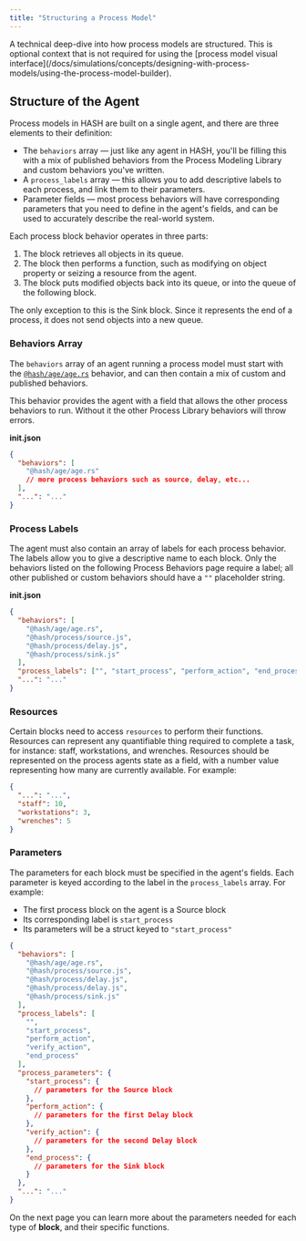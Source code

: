 ```yaml
---
title: "Structuring a Process Model"
---
```


<Hint style="info">
  A technical deep-dive into how process models are structured. This is optional
  context that is not required for using the [process model visual
  interface](/docs/simulations/concepts/designing-with-process-models/using-the-process-model-builder).
</Hint>

## Structure of the Agent

Process models in HASH are built on a single agent, and there are three elements to their definition:

- The `behaviors` array — just like any agent in HASH, you'll be filling this with a mix of published behaviors from the Process Modeling Library and custom behaviors you've written.
- A `process_labels` array — this allows you to add descriptive labels to each process, and link them to their parameters.
- Parameter fields — most process behaviors will have corresponding parameters that you need to define in the agent's fields, and can be used to accurately describe the real-world system.

Each process block behavior operates in three parts:

1. The block retrieves all objects in its queue.
1. The block then performs a function, such as modifying on object property or seizing a resource from the agent.
1. The block puts modified objects back into its queue, or into the queue of the following block.

<Hint style="warning">
  The only exception to this is the Sink block. Since it represents the end of a
  process, it does not send objects into a new queue.
</Hint>

### Behaviors Array

The `behaviors` array of an agent running a process model must start with the [`@hash/age/age.rs`](https://simulation.hash.ai/@hash/age) behavior, and can then contain a mix of custom and published behaviors.

<Hint style="warning">
  This behavior provides the agent with a field that allows the other process
  behaviors to run. Without it the other Process Library behaviors will throw
  errors.
</Hint>

**init.json**

```json
{
  "behaviors": [
    "@hash/age/age.rs"
    // more process behaviors such as source, delay, etc...
  ],
  "...": "..."
}
```

### Process Labels

The agent must also contain an array of labels for each process behavior. The labels allow you to give a descriptive name to each block. Only the behaviors listed on the following Process Behaviors page require a label; all other published or custom behaviors should have a `""` placeholder string.

**init.json**

```json
{
  "behaviors": [
    "@hash/age/age.rs",
    "@hash/process/source.js",
    "@hash/process/delay.js",
    "@hash/process/sink.js"
  ],
  "process_labels": ["", "start_process", "perform_action", "end_process"],
  "...": "..."
}
```

### Resources

Certain blocks need to access `resources` to perform their functions. Resources can represent any quantifiable thing required to complete a task, for instance: staff, workstations, and wrenches. Resources should be represented on the process agents state as a field, with a number value representing how many are currently available. For example:

```json
{
  "...": "...",
  "staff": 10,
  "workstations": 3,
  "wrenches": 5
}
```

### Parameters

The parameters for each block must be specified in the agent's fields. Each parameter is keyed according to the label in the `process_labels` array. For example:

- The first process block on the agent is a Source block
- Its corresponding label is `start_process`
- Its parameters will be a struct keyed to `"start_process"`

```json
{
  "behaviors": [
    "@hash/age/age.rs",
    "@hash/process/source.js",
    "@hash/process/delay.js",
    "@hash/process/delay.js",
    "@hash/process/sink.js"
  ],
  "process_labels": [
    "",
    "start_process",
    "perform_action",
    "verify_action",
    "end_process"
  ],
  "process_parameters": {
    "start_process": {
      // parameters for the Source block
    },
    "perform_action": {
      // parameters for the first Delay block
    },
    "verify_action": {
      // parameters for the second Delay block
    },
    "end_process": {
      // parameters for the Sink block
    }
  },
  "...": "..."
}
```

On the next page you can learn more about the parameters needed for each type of **block**, and their specific functions.
